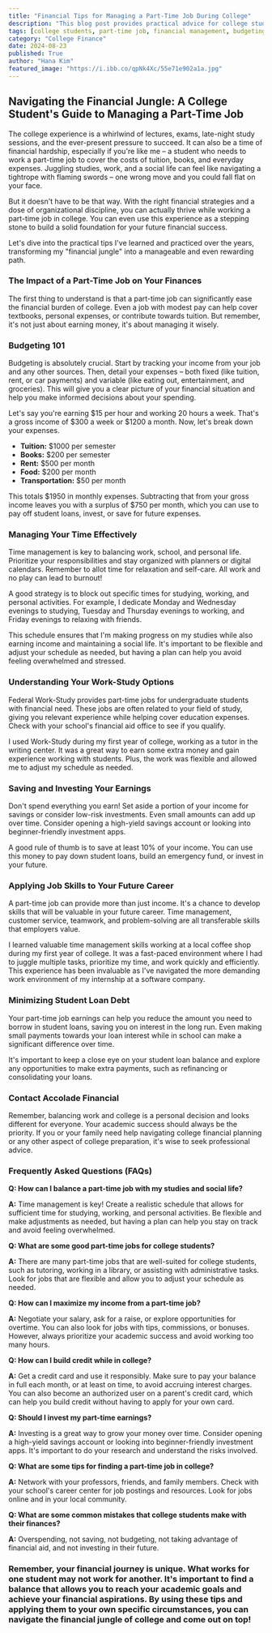 ```yaml
---
title: "Financial Tips for Managing a Part-Time Job During College"
description: "This blog post provides practical advice for college students working part-time jobs, covering budgeting, time management, work-study options, saving, and investing strategies. Learn how to balance work, studies, and social life while building a solid financial foundation for your future."
tags: [college students, part-time job, financial management, budgeting, time management, saving, investing, student loans, work-study, financial tips]
category: "College Finance"
date: 2024-08-23
published: True
author: "Hana Kim"
featured_image: "https://i.ibb.co/qpNk4Xc/55e71e902a1a.jpg"
---
```


## Navigating the Financial Jungle: A College Student's Guide to Managing a Part-Time Job

The college experience is a whirlwind of lectures, exams, late-night study sessions, and the ever-present pressure to succeed. It can also be a time of financial hardship, especially if you're like me – a student who needs to work a part-time job to cover the costs of tuition, books, and everyday expenses. Juggling studies, work, and a social life can feel like navigating a tightrope with flaming swords – one wrong move and you could fall flat on your face.

But it doesn't have to be that way. With the right financial strategies and a dose of organizational discipline, you can actually thrive while working a part-time job in college. You can even use this experience as a stepping stone to build a solid foundation for your future financial success.

Let's dive into the practical tips I've learned and practiced over the years, transforming my "financial jungle" into a manageable and even rewarding path.

### The Impact of a Part-Time Job on Your Finances

The first thing to understand is that a part-time job can significantly ease the financial burden of college. Even a job with modest pay can help cover textbooks, personal expenses, or contribute towards tuition. But remember, it's not just about earning money, it's about managing it wisely.

### Budgeting 101

Budgeting is absolutely crucial.  Start by tracking your income from your job and any other sources. Then, detail your expenses – both fixed (like tuition, rent, or car payments) and variable (like eating out, entertainment, and groceries). This will give you a clear picture of your financial situation and help you make informed decisions about your spending.

Let's say you're earning $15 per hour and working 20 hours a week. That's a gross income of $300 a week or $1200 a month. Now, let's break down your expenses. 

- **Tuition:** $1000 per semester
- **Books:** $200 per semester
- **Rent:** $500 per month
- **Food:** $200 per month
- **Transportation:** $50 per month

This totals $1950 in monthly expenses.  Subtracting that from your gross income leaves you with a surplus of $750 per month, which you can use to pay off student loans, invest, or save for future expenses.

### Managing Your Time Effectively

Time management is key to balancing work, school, and personal life. Prioritize your responsibilities and stay organized with planners or digital calendars. Remember to allot time for relaxation and self-care. All work and no play can lead to burnout!

A good strategy is to block out specific times for studying, working, and personal activities. For example, I dedicate Monday and Wednesday evenings to studying, Tuesday and Thursday evenings to working, and Friday evenings to relaxing with friends.  

This schedule ensures that I'm making progress on my studies while also earning income and maintaining a social life. It's important to be flexible and adjust your schedule as needed, but having a plan can help you avoid feeling overwhelmed and stressed.

### Understanding Your Work-Study Options

Federal Work-Study provides part-time jobs for undergraduate students with financial need. These jobs are often related to your field of study, giving you relevant experience while helping cover education expenses. Check with your school's financial aid office to see if you qualify.

I used Work-Study during my first year of college, working as a tutor in the writing center. It was a great way to earn some extra money and gain experience working with students. Plus, the work was flexible and allowed me to adjust my schedule as needed.

### Saving and Investing Your Earnings

Don't spend everything you earn!  Set aside a portion of your income for savings or consider low-risk investments.  Even small amounts can add up over time. Consider opening a high-yield savings account or looking into beginner-friendly investment apps. 

A good rule of thumb is to save at least 10% of your income.  You can use this money to pay down student loans, build an emergency fund, or invest in your future.

### Applying Job Skills to Your Future Career

A part-time job can provide more than just income. It's a chance to develop skills that will be valuable in your future career. Time management, customer service, teamwork, and problem-solving are all transferable skills that employers value.

I learned valuable time management skills working at a local coffee shop during my first year of college. It was a fast-paced environment where I had to juggle multiple tasks, prioritize my time, and work quickly and efficiently.  This experience has been invaluable as I've navigated the more demanding work environment of my internship at a software company.

### Minimizing Student Loan Debt

Your part-time job earnings can help you reduce the amount you need to borrow in student loans, saving you on interest in the long run. Even making small payments towards your loan interest while in school can make a significant difference over time.

It's important to keep a close eye on your student loan balance and explore any opportunities to make extra payments, such as refinancing or consolidating your loans. 

### Contact Accolade Financial

Remember, balancing work and college is a personal decision and looks different for everyone. Your academic success should always be the priority. If you or your family need help navigating college financial planning or any other aspect of college preparation, it's wise to seek professional advice.

### Frequently Asked Questions (FAQs)

**Q: How can I balance a part-time job with my studies and social life?**

**A:**  Time management is key! Create a realistic schedule that allows for sufficient time for studying, working, and personal activities. Be flexible and make adjustments as needed, but having a plan can help you stay on track and avoid feeling overwhelmed.

**Q: What are some good part-time jobs for college students?**

**A:**  There are many part-time jobs that are well-suited for college students, such as tutoring, working in a library, or assisting with administrative tasks.  Look for jobs that are flexible and allow you to adjust your schedule as needed.

**Q:  How can I maximize my income from a part-time job?**

**A:**  Negotiate your salary, ask for a raise, or explore opportunities for overtime.  You can also look for jobs with tips, commissions, or bonuses.  However, always prioritize your academic success and avoid working too many hours.

**Q: How can I build credit while in college?**

**A:**  Get a credit card and use it responsibly.  Make sure to pay your balance in full each month, or at least on time, to avoid accruing interest charges. You can also become an authorized user on a parent's credit card, which can help you build credit without having to apply for your own card.

**Q:  Should I invest my part-time earnings?**

**A:**  Investing is a great way to grow your money over time. Consider opening a high-yield savings account or looking into beginner-friendly investment apps.  It's important to do your research and understand the risks involved.

**Q: What are some tips for finding a part-time job in college?**

**A:**  Network with your professors, friends, and family members.  Check with your school's career center for job postings and resources.  Look for jobs online and in your local community.  

**Q:  What are some common mistakes that college students make with their finances?**

**A:**  Overspending, not saving, not budgeting, not taking advantage of financial aid, and not investing in their future. 

### Remember, your financial journey is unique. What works for one student may not work for another. It's important to find a balance that allows you to reach your academic goals and achieve your financial aspirations.  By using these tips and applying them to your own specific circumstances, you can navigate the financial jungle of college and come out on top! 